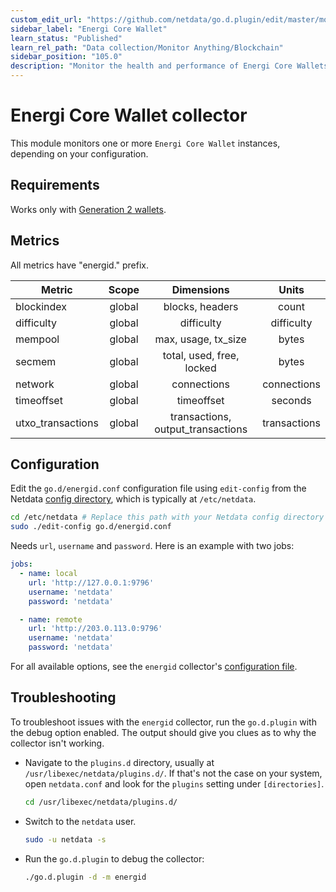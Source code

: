 ```yaml
---
custom_edit_url: "https://github.com/netdata/go.d.plugin/edit/master/modules/energid/README.md"
sidebar_label: "Energi Core Wallet"
learn_status: "Published"
learn_rel_path: "Data collection/Monitor Anything/Blockchain"
sidebar_position: "105.0"
description: "Monitor the health and performance of Energi Core Wallets with zero configuration, per-second metric granularity, and interactive visualizations."
---
```



# Energi Core Wallet collector

This module monitors one or more `Energi Core Wallet` instances, depending on your configuration.

## Requirements

Works only with [Generation 2 wallets](https://docs.energi.software/en/downloads/gen2-core-wallet).

## Metrics

All metrics have "energid." prefix.

| Metric            | Scope  |            Dimensions             |    Units     |
|-------------------|:------:|:---------------------------------:|:------------:|
| blockindex        | global |          blocks, headers          |    count     |
| difficulty        | global |            difficulty             |  difficulty  |
| mempool           | global |        max, usage, tx_size        |    bytes     |
| secmem            | global |     total, used, free, locked     |    bytes     |
| network           | global |            connections            | connections  |
| timeoffset        | global |            timeoffset             |   seconds    |
| utxo_transactions | global | transactions, output_transactions | transactions |

## Configuration

Edit the `go.d/energid.conf` configuration file using `edit-config` from the
Netdata [config directory](https://learn.netdata.cloud/docs/configure/nodes), which is typically at `/etc/netdata`.

```bash
cd /etc/netdata # Replace this path with your Netdata config directory
sudo ./edit-config go.d/energid.conf
```

Needs `url`, `username` and `password`. Here is an example with two jobs:

```yaml
jobs:
  - name: local
    url: 'http://127.0.0.1:9796'
    username: 'netdata'
    password: 'netdata'

  - name: remote
    url: 'http://203.0.113.0:9796'
    username: 'netdata'
    password: 'netdata'
```

For all available options, see the `energid`
collector's [configuration file](https://github.com/netdata/go.d.plugin/blob/master/config/go.d/energid.conf).

## Troubleshooting

To troubleshoot issues with the `energid` collector, run the `go.d.plugin` with the debug option enabled. The output
should give you clues as to why the collector isn't working.

- Navigate to the `plugins.d` directory, usually at `/usr/libexec/netdata/plugins.d/`. If that's not the case on
  your system, open `netdata.conf` and look for the `plugins` setting under `[directories]`.

  ```bash
  cd /usr/libexec/netdata/plugins.d/
  ```

- Switch to the `netdata` user.

  ```bash
  sudo -u netdata -s
  ```

- Run the `go.d.plugin` to debug the collector:

  ```bash
  ./go.d.plugin -d -m energid
  ```
